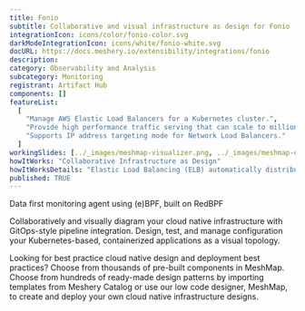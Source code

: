 ```yaml
---
title: Fonio
subtitle: Collaborative and visual infrastructure as design for Fonio
integrationIcon: icons/color/fonio-color.svg
darkModeIntegrationIcon: icons/white/fonio-white.svg
docURL: https://docs.meshery.io/extensibility/integrations/fonio
description:
category: Observability and Analysis
subcategory: Monitoring
registrant: Artifact Hub
components: []
featureList:
  [
    "Manage AWS Elastic Load Balancers for a Kubernetes cluster.",
    "Provide high performance traffic serving that can scale to millions of requests per second.",
    "Supports IP address targeting mode for Network Load Balancers."
  ]
workingSlides: [../_images/meshmap-visualizer.png, ../_images/meshmap-designer.png]
howItWorks: "Collaborative Infrastructure as Design"
howItWorksDetails: "Elastic Load Balancing (ELB) automatically distributes incoming application traffic across multiple targets and virtual appliances in one or more Availability Zones (AZs)."
published: TRUE
---
```


<p>Data first monitoring agent using (e)BPF, built on RedBPF</p>
<p>
  Collaboratively and visually diagram your cloud native infrastructure with GitOps-style pipeline
  integration. Design, test, and manage configuration your Kubernetes-based, containerized
  applications as a visual topology.
</p>
<p>
  Looking for best practice cloud native design and deployment best practices? Choose from thousands
  of pre-built components in MeshMap. Choose from hundreds of ready-made design patterns by
  importing templates from Meshery Catalog or use our low code designer, MeshMap, to create and
  deploy your own cloud native infrastructure designs.
</p>
